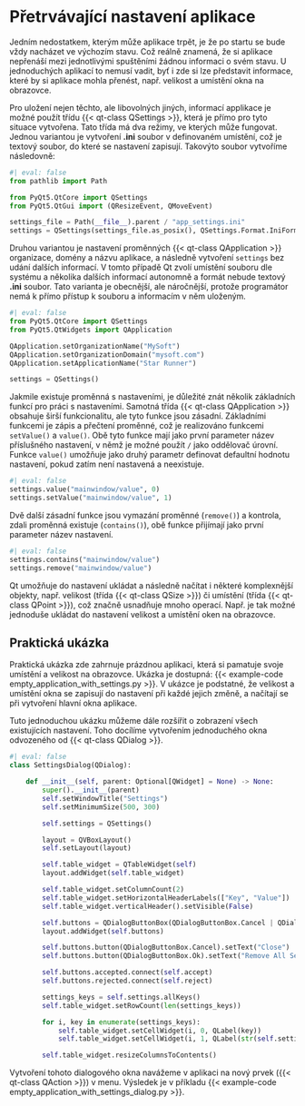 # Přetrvávající nastavení aplikace {#sec-settings}

Jedním nedostatkem, kterým může aplikace trpět, je že po startu se bude vždy nacházet ve výchozím stavu. Což reálně znamená, že si aplikace nepřenáší mezi jednotlivými spuštěními žádnou informaci o svém stavu. U jednoduchých aplikací to nemusí vadit, byť i zde si lze představit informace, které by si aplikace mohla přenést, např. velikost a umístění okna na obrazovce. 

Pro uložení nejen těchto, ale libovolných jiných, informací applikace je možné použít třídu {{< qt-class QSettings >}}, která je přímo pro tyto situace vytvořena. Tato třída má dva režimy, ve kterých může fungovat. Jednou variantou je vytvoření **.ini** soubor v definovaném umístění, což je textový soubor, do které se nastavení zapisují. Takovýto soubor vytvoříme následovně:

```python
#| eval: false
from pathlib import Path

from PyQt5.QtCore import QSettings
from PyQt5.QtGui import (QResizeEvent, QMoveEvent)

settings_file = Path(__file__).parent / "app_settings.ini"
settings = QSettings(settings_file.as_posix(), QSettings.Format.IniFormat)
```

Druhou variantou je nastavení proměnných {{< qt-class QApplication >}} organizace, domény a názvu aplikace, a následně vytvoření `settings` bez udání dalších informací. V tomto případě [Qt]{.sw} zvolí umístění souboru dle systému a několika dalších informací autonomně a formát nebude textový **.ini** soubor. Tato varianta je obecnější, ale náročnější, protože programátor nemá k přímo přístup k souboru a informacím v něm uloženým. 

```python
#| eval: false
from PyQt5.QtCore import QSettings
from PyQt5.QtWidgets import QApplication

QApplication.setOrganizationName("MySoft")
QApplication.setOrganizationDomain("mysoft.com")
QApplication.setApplicationName("Star Runner")

settings = QSettings()
```

Jakmile existuje proměnná s nastaveními, je důležité znát několik základních funkcí pro práci s nastaveními. Samotná třída {{< qt-class QApplication >}} obsahuje širší funkcionalitu, ale tyto funkce jsou zásadní. Základními funkcemi je zápis a přečtení proměnné, což je realizováno funkcemi `setValue()` a `value()`. Obě tyto funkce mají jako první parameter název příslušného nastavení, v němž je možné použít `/` jako oddělovač úrovní. Funkce `value()` umožňuje jako druhý parametr definovat defaultní hodnotu nastavení, pokud zatím není nastavená a neexistuje. 

```python
#| eval: false
settings.value("mainwindow/value", 0)
settings.setValue("mainwindow/value", 1)
```

Dvě další zásadní funkce jsou vymazání proměnné (`remove()`) a kontrola, zdali proměnná existuje (`contains()`), obě funkce přijímají jako první parameter název nastavení.

```python
#| eval: false
settings.contains("mainwindow/value")
settings.remove("mainwindow/value")
```

[Qt]{.sw} umožňuje do nastavení ukládat a následně načítat i některé komplexnější objekty, např. velikost (třída {{< qt-class QSize >}}) či umístění (třída {{< qt-class QPoint >}}), což značně usnadňuje mnoho operací. Např. je tak možné jednoduše ukládat do nastavení velikost a umístění oken na obrazovce.

## Praktická ukázka

Praktická ukázka zde zahrnuje prázdnou aplikaci, která si pamatuje svoje umístění a velikost na obrazovce. Ukázka je dostupná: {{< example-code empty_application_with_settings.py >}}. V ukázce je podstatné, že velikost a umístění okna se zapisují do nastavení při každé jejich změně, a načítají se při vytvoření hlavní okna aplikace.

Tuto jednoduchou ukázku můžeme dále rozšířit o zobrazení všech existujících nastavení. Toho docílíme vytvořením jednoduchého okna odvozeného od {{< qt-class QDialog >}}. 

```python
#| eval: false
class SettingsDialog(QDialog):

    def __init__(self, parent: Optional[QWidget] = None) -> None:
        super().__init__(parent)
        self.setWindowTitle("Settings")
        self.setMinimumSize(500, 300)

        self.settings = QSettings()

        layout = QVBoxLayout()
        self.setLayout(layout)

        self.table_widget = QTableWidget(self)
        layout.addWidget(self.table_widget)

        self.table_widget.setColumnCount(2)
        self.table_widget.setHorizontalHeaderLabels(["Key", "Value"])
        self.table_widget.verticalHeader().setVisible(False)

        self.buttons = QDialogButtonBox(QDialogButtonBox.Cancel | QDialogButtonBox.Ok, self)
        layout.addWidget(self.buttons)

        self.buttons.button(QDialogButtonBox.Cancel).setText("Close")
        self.buttons.button(QDialogButtonBox.Ok).setText("Remove All Settings")

        self.buttons.accepted.connect(self.accept)
        self.buttons.rejected.connect(self.reject)

        settings_keys = self.settings.allKeys()
        self.table_widget.setRowCount(len(settings_keys))

        for i, key in enumerate(settings_keys):
            self.table_widget.setCellWidget(i, 0, QLabel(key))
            self.table_widget.setCellWidget(i, 1, QLabel(str(self.settings.value(key, ""))))

        self.table_widget.resizeColumnsToContents()
```

Vytvoření tohoto dialogového okna navážeme v aplikaci na nový prvek ({{< qt-class QAction >}}) v menu. Výsledek je v příkladu {{< example-code empty_application_with_settings_dialog.py >}}.